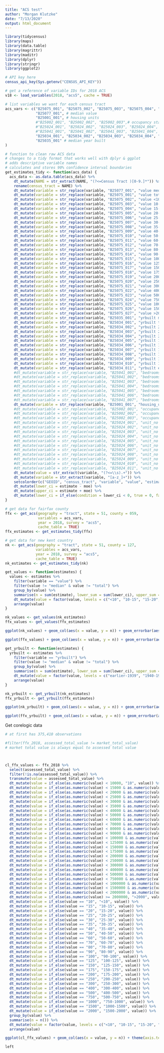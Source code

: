 ```yaml
---
title: "ACS test"
author: "Morgan Klutzke"
date: "7/13/2020"
output: html_document
---
```


```r
library(tidycensus)
library(maps)
library(data.table)
library(magrittr)
library(maditr)
library(dplyr)
library(stringr)
library(ggplot2)

# API key here
census_api_key(Sys.getenv("CENSUS_API_KEY"))

# get a reference of variable IDs for 2018 ACS
v18 <- load_variables(2018, "acs5", cache = TRUE)
```

```r
# list variables we want for each census tract
acs_vars <- c("B25075_001", "B25075_002", "B25075_003", "B25075_004", "B25075_005", "B25075_006", "B25075_007", "B25075_008", "B25075_009", "B25075_010", "B25075_011", "B25075_012", "B25075_013", "B25075_014", "B25075_015", "B25075_016", "B25075_017", "B25075_018", "B25075_019", "B25075_020", "B25075_021", "B25075_022", "B25075_023", "B25075_024", "B25075_025", "B25075_026", "B25075_027", # value
              "B25077_001", # median value
              "B25001_001", # housing units
              #"B25002_001", "B25002_002", "B25002_003",# occupancy status
              #"B25024_001", "B25024_002", "B25024_003", "B25024_004", "B25024_005", "B25024_006", "B25024_007", "B25024_008", "B25024_009", "B25024_010", "B25024_011", # number of units
              #"B25041_001", "B25041_002", "B25041_003", "B25041_004", "B25041_005", "B25041_006", "B25041_007", # number of bedrooms
              "B25034_001", "B25034_002", "B25034_003", "B25034_004", "B25034_005", "B25034_006", "B25034_007", "B25034_008", "B25034_009", "B25034_010", "B25034_011", # year built
              "B25035_001" # median year built
)

# function to clean raw ACS data
# changes to a tidy format that works well with dplyr & ggplot
# adds descriptive variable names
# calculates and stores 90% confidence interval boundaries
get_estimates_tidy <- function(acs_data) {
  acs_data <- as.data.table(acs_data) %>%
    dt_mutate(NAME = str_extract(NAME, "(?<=Census Tract )[0-9.]*")) %>%
    rename(census_tract = NAME) %>%
    dt_mutate(variable = str_replace(variable, "B25077_001", "value median")) %>%
    dt_mutate(variable = str_replace(variable, "B25075_001", "value total")) %>%
    dt_mutate(variable = str_replace(variable, "B25075_002", "value <10")) %>%
    dt_mutate(variable = str_replace(variable, "B25075_003", "value 10-15")) %>%
    dt_mutate(variable = str_replace(variable, "B25075_004", "value 15-20")) %>%
    dt_mutate(variable = str_replace(variable, "B25075_005", "value 20-25")) %>%
    dt_mutate(variable = str_replace(variable, "B25075_006", "value 25-30")) %>%
    dt_mutate(variable = str_replace(variable, "B25075_007", "value 30-35")) %>%
    dt_mutate(variable = str_replace(variable, "B25075_008", "value 35-40")) %>%
    dt_mutate(variable = str_replace(variable, "B25075_009", "value 40-50")) %>%
    dt_mutate(variable = str_replace(variable, "B25075_010", "value 50-60")) %>%
    dt_mutate(variable = str_replace(variable, "B25075_011", "value 60-70")) %>%
    dt_mutate(variable = str_replace(variable, "B25075_012", "value 70-80")) %>%
    dt_mutate(variable = str_replace(variable, "B25075_013", "value 80-90")) %>%
    dt_mutate(variable = str_replace(variable, "B25075_014", "value 90-100")) %>%
    dt_mutate(variable = str_replace(variable, "B25075_015", "value 100-125")) %>%
    dt_mutate(variable = str_replace(variable, "B25075_016", "value 125-150")) %>%
    dt_mutate(variable = str_replace(variable, "B25075_017", "value 150-175")) %>%
    dt_mutate(variable = str_replace(variable, "B25075_018", "value 175-200")) %>%
    dt_mutate(variable = str_replace(variable, "B25075_019", "value 200-250")) %>%
    dt_mutate(variable = str_replace(variable, "B25075_020", "value 250-300")) %>%
    dt_mutate(variable = str_replace(variable, "B25075_021", "value 300-400")) %>%
    dt_mutate(variable = str_replace(variable, "B25075_022", "value 400-500")) %>%
    dt_mutate(variable = str_replace(variable, "B25075_023", "value 500-750")) %>%
    dt_mutate(variable = str_replace(variable, "B25075_024", "value 750-1000")) %>%
    dt_mutate(variable = str_replace(variable, "B25075_025", "value 1000-1500")) %>%
    dt_mutate(variable = str_replace(variable, "B25075_026", "value 1500-2000")) %>%
    dt_mutate(variable = str_replace(variable, "B25075_027", "value >2000")) %>%
    dt_mutate(variable = str_replace(variable, "B25035_001", "yrbuilt median")) %>%
    dt_mutate(variable = str_replace(variable, "B25034_001", "yrbuilt total")) %>%
    dt_mutate(variable = str_replace(variable, "B25034_002", "yrbuilt 2014-later")) %>%
    dt_mutate(variable = str_replace(variable, "B25034_003", "yrbuilt 2010-2013")) %>%
    dt_mutate(variable = str_replace(variable, "B25034_004", "yrbuilt 2000-2009")) %>%
    dt_mutate(variable = str_replace(variable, "B25034_005", "yrbuilt 1990-1999")) %>%
    dt_mutate(variable = str_replace(variable, "B25034_006", "yrbuilt 1980-1989")) %>%
    dt_mutate(variable = str_replace(variable, "B25034_007", "yrbuilt 1970-1979")) %>%
    dt_mutate(variable = str_replace(variable, "B25034_008", "yrbuilt 1960-1969")) %>%
    dt_mutate(variable = str_replace(variable, "B25034_009", "yrbuilt 1950-1959")) %>%
    dt_mutate(variable = str_replace(variable, "B25034_010", "yrbuilt 1940-1949")) %>%
    dt_mutate(variable = str_replace(variable, "B25034_011", "yrbuilt earlier-1939")) %>%
    #dt_mutate(variable = str_replace(variable, "B25041_001", "bedrooms total")) %>%
    #dt_mutate(variable = str_replace(variable, "B25041_002", "bedrooms none")) %>%
    #dt_mutate(variable = str_replace(variable, "B25041_003", "bedrooms 1")) %>%
    #dt_mutate(variable = str_replace(variable, "B25041_004", "bedrooms 2")) %>%
    #dt_mutate(variable = str_replace(variable, "B25041_005", "bedrooms 3")) %>%
    #dt_mutate(variable = str_replace(variable, "B25041_006", "bedrooms 4")) %>%
    #dt_mutate(variable = str_replace(variable, "B25041_007", "bedrooms 5+")) %>%
    dt_mutate(variable = str_replace(variable, "B25001_001", "housing_units total")) %>%
    #dt_mutate(variable = str_replace(variable, "B25002_001", "occupancy_status total")) %>%
    #dt_mutate(variable = str_replace(variable, "B25002_002", "occupancy_status occupied")) %>%
    #dt_mutate(variable = str_replace(variable, "B25002_003", "occupancy_status vacant")) %>%
    #dt_mutate(variable = str_replace(variable, "B25024_001", "unit_no total")) %>%
    #dt_mutate(variable = str_replace(variable, "B25024_002", "unit_no 1 detached")) %>%
    #dt_mutate(variable = str_replace(variable, "B25024_003", "unit_no 1 attached")) %>%
    #dt_mutate(variable = str_replace(variable, "B25024_004", "unit_no 2")) %>%
    #dt_mutate(variable = str_replace(variable, "B25024_005", "unit_no 3-4")) %>%
    #dt_mutate(variable = str_replace(variable, "B25024_006", "unit_no 5-9")) %>%
    #dt_mutate(variable = str_replace(variable, "B25024_007", "unit_no 10-19")) %>%
    #dt_mutate(variable = str_replace(variable, "B25024_008", "unit_no 20-49")) %>%
    #dt_mutate(variable = str_replace(variable, "B25024_009", "unit_no 50+")) %>%
    #dt_mutate(variable = str_replace(variable, "B25024_010", "unit_no mobile")) %>%
    #dt_mutate(variable = str_replace(variable, "B25024_011", "unit_no other")) %>%
    dt_mutate(value = str_extract(variable, "(?<=\\s).+")) %>%
    dt_mutate(variable = str_extract(variable, "[a-z_]+")) %>%
    setcolorder(c("GEOID", "census_tract", "variable", "value", "estimate", "moe")) %>%
    dt_mutate(lower_ci = estimate - moe) %>%
    dt_mutate(upper_ci = estimate + moe) %>%
    dt_mutate(lower_ci = if_else(condition = lower_ci < 0, true = 0, false = lower_ci))
}

# get data for fairfax county
ffx <- get_acs(geography = "tract", state = 51, county = 059,
               variables = acs_vars,
               year = 2018, survey = "acs5",
               cache_table = TRUE)
ffx_estimates <- get_estimates_tidy(ffx)

# get data for new kent country
nk <- get_acs(geography = "tract", state = 51, county = 127,
              variables = acs_vars,
              year = 2018, survey = "acs5",
              cache_table = TRUE)
nk_estimates <- get_estimates_tidy(nk)
```


```r
get_values <- function(estimates) {
  values <- estimates %>%
    filter(variable == "value") %>%
    filter(value != "median" & value != "total") %>%
    group_by(value) %>%
    summarise(n = sum(estimate), lower_sum = sum(lower_ci), upper_sum = sum(upper_ci)) %>%
    dt_mutate(value = factor(value, levels = c("<10", "10-15", "15-20", "20-25", "25-30", "30-35", "35-40", "40-50", "50-60", "60-70", "70-80", "80-90", "90-100", "100-125", "125-150", "150-175", "175-200", "200-250", "250-300", "300-400", "400-500", "500-750", "750-1000", "1000-1500", "1500-2000", ">2000"))) %>%
    arrange(value)
}

nk_values <- get_values(nk_estimates)
ffx_values <- get_values(ffx_estimates)

ggplot(nk_values) + geom_col(aes(x = value, y = n)) + geom_errorbar(aes(x = value, ymin = lower_sum, ymax = upper_sum)) + theme(axis.text.x = element_text(angle = 90, vjust = 0.5, hjust = 1)) + labs(x = "value (thousands of $)", title = "New Kent")

ggplot(ffx_values) + geom_col(aes(x = value, y = n)) + geom_errorbar(aes(x = value, ymin = lower_sum, ymax = upper_sum)) + theme(axis.text.x = element_text(angle = 90, vjust = 0.5, hjust = 1)) + labs(x = "value (thousands of $)", title = "Fairfax")
```

```r
get_yrbuilt <- function(estimates) {
  yrbuilt <- estimates %>%
    filter(variable == "yrbuilt") %>%
    filter(value != "median" & value != "total") %>%
    group_by(value) %>%
    summarise(n = sum(estimate), lower_sum = sum(lower_ci), upper_sum = sum(upper_ci)) %>%
    dt_mutate(value = factor(value, levels = c("earlier-1939", "1940-1949", "1950-1959", "1960-1969", "1970-1979", "1980-1989", "1990-1999", "2000-2009", "2010-2013", "2014-later"))) %>%
    arrange(value)
}

nk_yrbuilt <- get_yrbuilt(nk_estimates)
ffx_yrbuilt <- get_yrbuilt(ffx_estimates)

ggplot(nk_yrbuilt) + geom_col(aes(x = value, y = n)) + geom_errorbar(aes(x = value, ymin = lower_sum, ymax = upper_sum)) + theme(axis.text.x = element_text(angle = 90, vjust = 0.5, hjust = 1)) + labs(x = "year built", title = "New Kent")

ggplot(ffx_yrbuilt) + geom_col(aes(x = value, y = n)) + geom_errorbar(aes(x = value, ymin = lower_sum, ymax = upper_sum)) + theme(axis.text.x = element_text(angle = 90, vjust = 0.5, hjust = 1)) + labs(x = "year built", title = "Fairfax")
```

Get corelogic data

```r
# at first has 375,410 observations

#filter(ffx_2018, assessed_total_value != market_total_value)
# market total value is always equal to assessed total value



cl_ffx_values <- ffx_2018 %>%
  select(assessed_total_value) %>%
  filter(!is.na(assessed_total_value)) %>%
  transmute(value = assessed_total_value) %>%
  dt_mutate(value = if_else(as.numeric(value) < 10000, "10", value)) %>%
  dt_mutate(value = if_else(as.numeric(value) < 15000 & as.numeric(value) >= 10000, "15", value)) %>%
  dt_mutate(value = if_else(as.numeric(value) < 20000 & as.numeric(value) >= 15000, "20", value)) %>%
  dt_mutate(value = if_else(as.numeric(value) < 25000 & as.numeric(value) >= 20000, "25", value)) %>%
  dt_mutate(value = if_else(as.numeric(value) < 30000 & as.numeric(value) >= 25000, "30", value)) %>%
  dt_mutate(value = if_else(as.numeric(value) < 35000 & as.numeric(value) >= 30000, "35", value)) %>%
  dt_mutate(value = if_else(as.numeric(value) < 40000 & as.numeric(value) >= 35000, "40", value)) %>%
  dt_mutate(value = if_else(as.numeric(value) < 50000 & as.numeric(value) >= 40000, "50", value)) %>%
  dt_mutate(value = if_else(as.numeric(value) < 60000 & as.numeric(value) >= 50000, "60", value)) %>%
  dt_mutate(value = if_else(as.numeric(value) < 70000 & as.numeric(value) >= 60000, "70", value)) %>%
  dt_mutate(value = if_else(as.numeric(value) < 80000 & as.numeric(value) >= 70000, "80", value)) %>%
  dt_mutate(value = if_else(as.numeric(value) < 90000 & as.numeric(value) >= 80000, "90", value)) %>%
  dt_mutate(value = if_else(as.numeric(value) < 100000 & as.numeric(value) >= 90000, "100", value)) %>%
  dt_mutate(value = if_else(as.numeric(value) < 125000 & as.numeric(value) >= 100000, "125", value)) %>%
  dt_mutate(value = if_else(as.numeric(value) < 150000 & as.numeric(value) >= 125000, "150", value)) %>%
  dt_mutate(value = if_else(as.numeric(value) < 175000 & as.numeric(value) >= 150000, "175", value)) %>%
  dt_mutate(value = if_else(as.numeric(value) < 200000 & as.numeric(value) >= 175000, "200", value)) %>%
  dt_mutate(value = if_else(as.numeric(value) < 250000 & as.numeric(value) >= 200000, "250", value)) %>%
  dt_mutate(value = if_else(as.numeric(value) < 300000 & as.numeric(value) >= 250000, "300", value)) %>%
  dt_mutate(value = if_else(as.numeric(value) < 400000 & as.numeric(value) >= 300000, "400", value)) %>%
  dt_mutate(value = if_else(as.numeric(value) < 500000 & as.numeric(value) >= 400000, "500", value)) %>%
  dt_mutate(value = if_else(as.numeric(value) < 750000 & as.numeric(value) >= 500000, "750", value)) %>%
  dt_mutate(value = if_else(as.numeric(value) < 1000000 & as.numeric(value) >= 750000, "1000", value)) %>%
  dt_mutate(value = if_else(as.numeric(value) < 1500000 & as.numeric(value) >= 1000000, "1500", value)) %>%
  dt_mutate(value = if_else(as.numeric(value) < 2000000 & as.numeric(value) >= 1500000, "2000", value)) %>%
  dt_mutate(value = if_else(as.numeric(value) >= 2000000, ">2000", value)) %>%
  dt_mutate(value = if_else(value == "10", "<10", value)) %>%
  dt_mutate(value = if_else(value == "15", "10-15", value)) %>%
  dt_mutate(value = if_else(value == "20", "15-20", value)) %>%
  dt_mutate(value = if_else(value == "25", "20-25", value)) %>%
  dt_mutate(value = if_else(value == "30", "25-30", value)) %>%
  dt_mutate(value = if_else(value == "35", "30-35", value)) %>%
  dt_mutate(value = if_else(value == "40", "35-40", value)) %>%
  dt_mutate(value = if_else(value == "50", "40-50", value)) %>%
  dt_mutate(value = if_else(value == "60", "50-60", value)) %>%
  dt_mutate(value = if_else(value == "70", "60-70", value)) %>%
  dt_mutate(value = if_else(value == "80", "70-80", value)) %>%
  dt_mutate(value = if_else(value == "90", "80-90", value)) %>%
  dt_mutate(value = if_else(value == "100", "90-100", value)) %>%
  dt_mutate(value = if_else(value == "125", "100-125", value)) %>%
  dt_mutate(value = if_else(value == "150", "125-150", value)) %>%
  dt_mutate(value = if_else(value == "175", "150-175", value)) %>%
  dt_mutate(value = if_else(value == "200", "175-200", value)) %>%
  dt_mutate(value = if_else(value == "250", "200-250", value)) %>%
  dt_mutate(value = if_else(value == "300", "250-300", value)) %>%
  dt_mutate(value = if_else(value == "400", "300-400", value)) %>%
  dt_mutate(value = if_else(value == "500", "400-500", value)) %>%
  dt_mutate(value = if_else(value == "750", "500-750", value)) %>%
  dt_mutate(value = if_else(value == "1000", "750-1000", value)) %>%
  dt_mutate(value = if_else(value == "1500", "1000-1500", value)) %>%
  dt_mutate(value = if_else(value == "2000", "1500-2000", value)) %>%
  group_by(value) %>%
  summarise(n = n()) %>%
  dt_mutate(value = factor(value, levels = c("<10", "10-15", "15-20", "20-25", "25-30", "30-35", "35-40", "40-50", "50-60", "60-70", "70-80", "80-90", "90-100", "100-125", "125-150", "150-175", "175-200", "200-250", "250-300", "300-400", "400-500", "500-750", "750-1000", "1000-1500", "1500-2000", ">2000"))) %>%
  arrange(value)

ggplot(cl_ffx_values) + geom_col(aes(x = value, y = n)) + theme(axis.text.x = element_text(angle = 90, vjust = 0.5, hjust = 1)) + labs(x = "value (thousands of $)", title = "Fairfax (CoreLogic)")
```

```r
left
```

